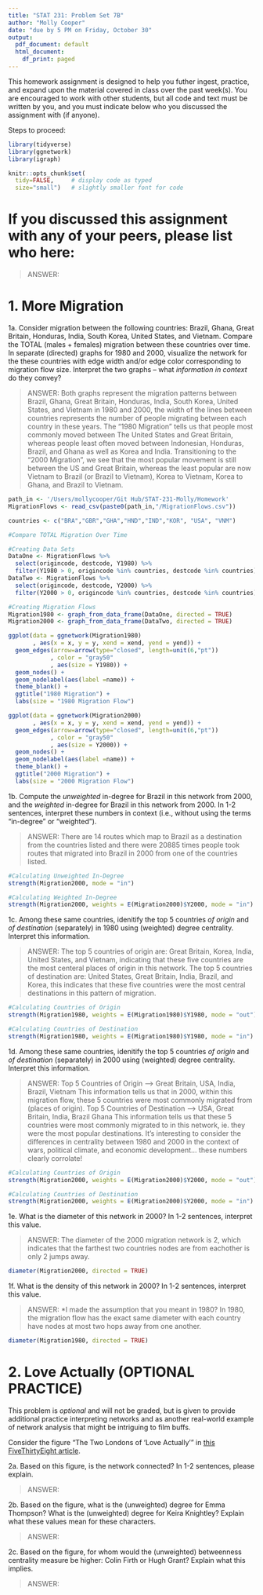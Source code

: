 ```yaml
---
title: "STAT 231: Problem Set 7B"
author: "Molly Cooper"
date: "due by 5 PM on Friday, October 30"
output:
  pdf_document: default
  html_document:
    df_print: paged
---
```


This homework assignment is designed to help you futher ingest, practice, and expand upon the material covered in class over the past week(s).  You are encouraged to work with other students, but all code and text must be written by you, and you must indicate below who you discussed the assignment with (if anyone).  

Steps to proceed:

\begin{enumerate}
\item In RStudio, go to File > Open Project, navigate to the folder with the course-content repo, select the course-content project (course-content.Rproj), and click "Open" 
\item Pull the course-content repo (e.g. using the blue-ish down arrow in the Git tab in upper right window)
\item Copy ps7B.Rmd from the course repo to your repo (see page 6 of the GitHub Classroom Guide for Stat231 if needed)
\item Close the course-content repo project in RStudio
\item Open YOUR repo project in RStudio
\item In the ps7B.Rmd file in YOUR repo, replace "YOUR NAME HERE" with your name
\item Add in your responses, committing and pushing to YOUR repo in appropriate places along the way
\item Run "Knit PDF" 
\item Upload the pdf to Gradescope.  Don't forget to select which of your pages are associated with each problem.  \textit{You will not get credit for work on unassigned pages (e.g., if you only selected the first page but your solution spans two pages, you would lose points for any part on the second page that the grader can't see).} 
\end{enumerate}

```r
library(tidyverse)
library(ggnetwork)
library(igraph)

knitr::opts_chunk$set(
  tidy=FALSE,     # display code as typed
  size="small")   # slightly smaller font for code
```


\newpage 
# If you discussed this assignment with any of your peers, please list who here:

> ANSWER:

\newpage
# 1. More Migration

1a. Consider migration between the following countries: Brazil, Ghana, Great Britain, Honduras, India, South Korea, United States, and Vietnam.  Compare the TOTAL (males + females) migration between these countries over time.  In separate (directed) graphs for 1980 and 2000, visualize the network for the these countries with edge width and/or edge color corresponding to migration flow size.  Interpret the two graphs -- what *information in context* do they convey?

> ANSWER: Both graphs represent the migration patterns between Brazil, Ghana, Great Britain, Honduras, India, South Korea, United States, and Vietnam in 1980 and 2000, the width of the lines between countries represents the number of people migrating between each country in these years. The "1980 Migration" tells us that people most commonly moved between The United States and Great Britain, whereas people least often moved between Indonesian, Honduras, Brazil, and Ghana as well as Korea and India. Transitioning to the "2000 Migration", we see that the most popular movement is still between the US and Great Britain, whereas the least popular are now Vietnam to Brazil (or Brazil to Vietnam), Korea to Vietnam, Korea to Ghana, and Brazil to Vietnam. 

```r
path_in <- '/Users/mollycooper/Git Hub/STAT-231-Molly/Homework'
MigrationFlows <- read_csv(paste0(path_in,"/MigrationFlows.csv"))

countries <- c("BRA","GBR","GHA","HND","IND","KOR", "USA", "VNM")

#Compare TOTAL Migration Over Time

#Creating Data Sets
DataOne <- MigrationFlows %>%
  select(origincode, destcode, Y1980) %>%
  filter(Y1980 > 0, origincode %in% countries, destcode %in% countries)
DataTwo <- MigrationFlows %>%
  select(origincode, destcode, Y2000) %>%
  filter(Y2000 > 0, origincode %in% countries, destcode %in% countries)

#Creating Migration Flows
Migration1980 <- graph_from_data_frame(DataOne, directed = TRUE)
Migration2000 <- graph_from_data_frame(DataTwo, directed = TRUE)

ggplot(data = ggnetwork(Migration1980)
       , aes(x = x, y = y, xend = xend, yend = yend)) +
  geom_edges(arrow=arrow(type="closed", length=unit(6,"pt"))
            , color = "gray50"
            , aes(size = Y1980)) +
  geom_nodes() +
  geom_nodelabel(aes(label =name)) +
  theme_blank() +
  ggtitle("1980 Migration") + 
  labs(size = "1980 Migration Flow")

ggplot(data = ggnetwork(Migration2000)
       , aes(x = x, y = y, xend = xend, yend = yend)) +
  geom_edges(arrow=arrow(type="closed", length=unit(6,"pt"))
            , color = "gray50"
            , aes(size = Y2000)) +
  geom_nodes() +
  geom_nodelabel(aes(label =name)) +
  theme_blank() +
  ggtitle("2000 Migration") + 
  labs(size = "2000 Migration Flow")
```

1b. Compute the *unweighted* in-degree for Brazil in this network from 2000, and the *weighted* in-degree for Brazil in this network from 2000.  In 1-2 sentences, interpret these numbers in context (i.e., without using the terms "in-degree" or "weighted").


> ANSWER:  There are 14 routes which map to Brazil as a destination from the countries listed and there were 20885 times people took routes that migrated into Brazil in 2000 from one of the countries listed. 

```r
#Calculating Unweighted In-Degree
strength(Migration2000, mode = "in")

#Calculating Weighted In-Degree
strength(Migration2000, weights = E(Migration2000)$Y2000, mode = "in")

```


1c. Among these same countries, idenitify the top 5 countries *of origin* and *of destination* (separately) in 1980 using (weighted) degree centrality.  Interpret this information.

> ANSWER: The top 5 countries of origin are: Great Britain, Korea, India, United States, and Vietnam, indicating that these five countries are the most centeral places of origin in this network. The top 5 countries of destination are: United States, Great Britain, India, Brazil, and Korea, this indicates that these five countries were the most central destinations in this pattern of migration. 

```r
#Calculating Countries of Origin
strength(Migration1980, weights = E(Migration1980)$Y1980, mode = "out")

#Calculating Countries of Destination
strength(Migration1980, weights = E(Migration1980)$Y1980, mode = "in")
```


1d. Among these same countries, idenitify the top 5 countries *of origin* and *of destination* (separately) in 2000 using (weighted) degree centrality.  Interpret this information.

> ANSWER: Top 5 Countries of Origin --> Great Britain, USA, India, Brazil, Vietnam
This information tells us that in 2000, within this migration flow, these 5 countries were most commonly migrated from (places of origin).
Top 5 Countries of Destination --> USA, Great Britain, India, Brazil Ghana
This information tells us that these 5 countries were most commonly migrated to in this network, ie. they were the most popular destinations. 
It's interesting to consider the differences in centrality between 1980 and 2000 in the context of wars, political climate, and economic development... these numbers clearly corrolate!


```r
#Calculating Countries of Origin
strength(Migration2000, weights = E(Migration2000)$Y2000, mode = "out")

#Calculating Countries of Destination
strength(Migration2000, weights = E(Migration2000)$Y2000, mode = "in")

```


1e. What is the diameter of this network in 2000? In 1-2 sentences, interpret this value.

> ANSWER: The diameter of the 2000 migration network is 2, which indicates that the farthest two countries nodes are from eachother is only 2 jumps away. 

```r
diameter(Migration2000, directed = TRUE)
```


1f. What is the density of this network in 2000? In 1-2 sentences, interpret this value.

> ANSWER:  *I made the assumption that you meant in 1980? 
In 1980, the migration flow has the exact same diameter with each country have nodes at most two hops away from one another. 

```r
diameter(Migration1980, directed = TRUE)
```


\newpage
# 2. Love Actually (OPTIONAL PRACTICE)

This problem is *optional* and will not be graded, but is given to provide additional practice interpreting networks and as another real-world example of network analysis that might be intriguing to film buffs. 

Consider the figure "The Two Londons of 'Love Actually'" in [this FiveThirtyEight article](https://fivethirtyeight.com/features/the-definitive-analysis-of-love-actually-the-greatest-christmas-movie-of-our-time/). 

2a. Based on this figure, is the network connected?  In 1-2 sentences, please explain.

> ANSWER: 

2b. Based on the figure, what is the (unweighted) degree for Emma Thompson?  What is the (unweighted) degree for Keira Knightley?  Explain what these values mean for these characters.

> ANSWER: 

2c. Based on the figure, for whom would the (unweighted) betweenness centrality measure be higher: Colin Firth or Hugh Grant?  Explain what this implies. 

> ANSWER:  